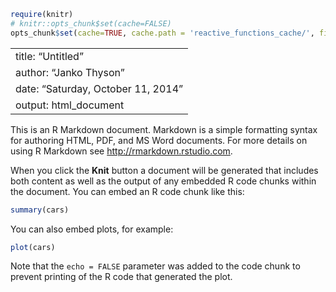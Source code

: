 ```r
require(knitr)
# knitr::opts_chunk$set(cache=FALSE)
opts_chunk$set(cache=TRUE, cache.path = 'reactive_functions_cache/', fig.path='img/')
```

---
title: "Untitled"
author: "Janko Thyson"
date: "Saturday, October 11, 2014"
output: html_document
---

This is an R Markdown document. Markdown is a simple formatting syntax for authoring HTML, PDF, and MS Word documents. For more details on using R Markdown see <http://rmarkdown.rstudio.com>.

When you click the **Knit** button a document will be generated that includes both content as well as the output of any embedded R code chunks within the document. You can embed an R code chunk like this:

```r
summary(cars)
```

You can also embed plots, for example:

```r
plot(cars)
```

Note that the `echo = FALSE` parameter was added to the code chunk to prevent printing of the R code that generated the plot.

